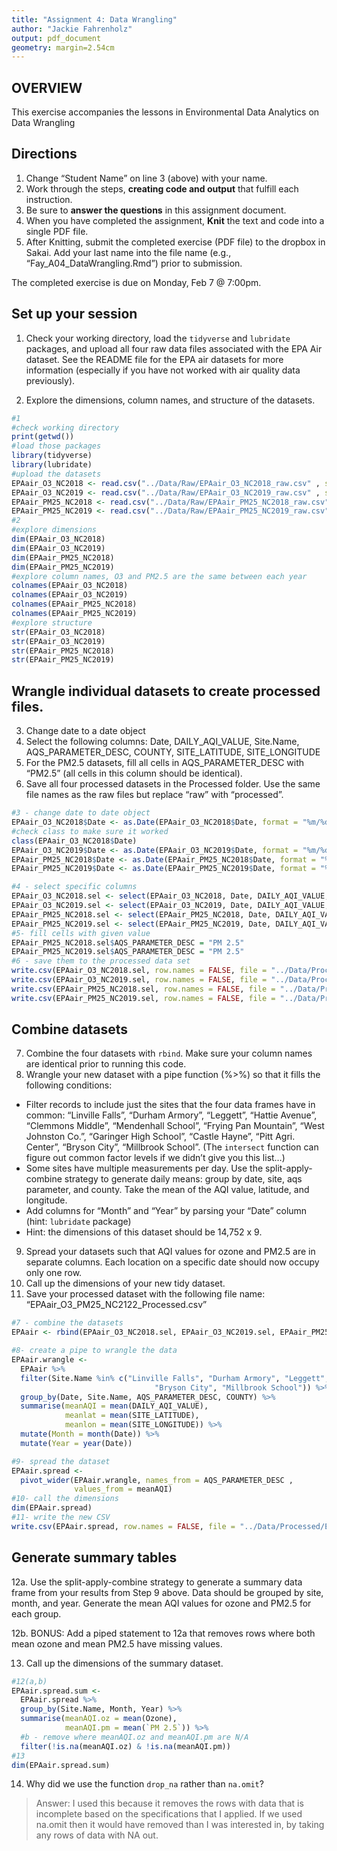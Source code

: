 ```yaml
---
title: "Assignment 4: Data Wrangling"
author: "Jackie Fahrenholz"
output: pdf_document
geometry: margin=2.54cm
---
```


## OVERVIEW

This exercise accompanies the lessons in Environmental Data Analytics on Data Wrangling 

## Directions
1. Change "Student Name" on line 3 (above) with your name.
2. Work through the steps, **creating code and output** that fulfill each instruction.
3. Be sure to **answer the questions** in this assignment document.
4. When you have completed the assignment, **Knit** the text and code into a single PDF file.
5. After Knitting, submit the completed exercise (PDF file) to the dropbox in Sakai. Add your last name into the file name (e.g., "Fay_A04_DataWrangling.Rmd") prior to submission.

The completed exercise is due on Monday, Feb 7 @ 7:00pm.

## Set up your session 
1. Check your working directory, load the `tidyverse` and `lubridate` packages, and upload all four raw data files associated with the EPA Air dataset. See the README file for the EPA air datasets for more information (especially if you have not worked with air quality data previously). 

2. Explore the dimensions, column names, and structure of the datasets. 

```r
#1 
#check working directory
print(getwd())
#load those packages
library(tidyverse)
library(lubridate)
#upload the datasets
EPAair_O3_NC2018 <- read.csv("../Data/Raw/EPAair_O3_NC2018_raw.csv" , stringsAsFactors = TRUE)
EPAair_O3_NC2019 <- read.csv("../Data/Raw/EPAair_O3_NC2019_raw.csv" , stringsAsFactors = TRUE)
EPAair_PM25_NC2018 <- read.csv("../Data/Raw/EPAair_PM25_NC2018_raw.csv" , stringsAsFactors = TRUE)
EPAair_PM25_NC2019 <- read.csv("../Data/Raw/EPAair_PM25_NC2019_raw.csv" , stringsAsFactors = TRUE)
#2
#explore dimensions
dim(EPAair_O3_NC2018)
dim(EPAair_O3_NC2019)
dim(EPAair_PM25_NC2018)
dim(EPAair_PM25_NC2019)
#explore column names, O3 and PM2.5 are the same between each year
colnames(EPAair_O3_NC2018)
colnames(EPAair_O3_NC2019) 
colnames(EPAair_PM25_NC2018)
colnames(EPAair_PM25_NC2019)
#explore structure
str(EPAair_O3_NC2018)
str(EPAair_O3_NC2019)
str(EPAair_PM25_NC2018)
str(EPAair_PM25_NC2019)
```

## Wrangle individual datasets to create processed files.
3. Change date to a date object
4. Select the following columns: Date, DAILY_AQI_VALUE, Site.Name, AQS_PARAMETER_DESC, COUNTY, SITE_LATITUDE, SITE_LONGITUDE
5. For the PM2.5 datasets, fill all cells in AQS_PARAMETER_DESC with "PM2.5" (all cells in this column should be identical).
6. Save all four processed datasets in the Processed folder. Use the same file names as the raw files but replace "raw" with "processed".

```r
#3 - change date to date object
EPAair_O3_NC2018$Date <- as.Date(EPAair_O3_NC2018$Date, format = "%m/%d/%Y")
#check class to make sure it worked
class(EPAair_O3_NC2018$Date)
EPAair_O3_NC2019$Date <- as.Date(EPAair_O3_NC2019$Date, format = "%m/%d/%Y")
EPAair_PM25_NC2018$Date <- as.Date(EPAair_PM25_NC2018$Date, format = "%m/%d/%Y")
EPAair_PM25_NC2019$Date <- as.Date(EPAair_PM25_NC2019$Date, format = "%m/%d/%Y")

#4 - select specific columns
EPAair_O3_NC2018.sel <- select(EPAair_O3_NC2018, Date, DAILY_AQI_VALUE, Site.Name, AQS_PARAMETER_DESC, COUNTY, SITE_LATITUDE, SITE_LONGITUDE)
EPAair_O3_NC2019.sel <- select(EPAair_O3_NC2019, Date, DAILY_AQI_VALUE, Site.Name, AQS_PARAMETER_DESC, COUNTY, SITE_LATITUDE, SITE_LONGITUDE)
EPAair_PM25_NC2018.sel <- select(EPAair_PM25_NC2018, Date, DAILY_AQI_VALUE, Site.Name, AQS_PARAMETER_DESC, COUNTY, SITE_LATITUDE, SITE_LONGITUDE)
EPAair_PM25_NC2019.sel <- select(EPAair_PM25_NC2019, Date, DAILY_AQI_VALUE, Site.Name, AQS_PARAMETER_DESC, COUNTY, SITE_LATITUDE, SITE_LONGITUDE)
#5- fill cells with given value
EPAair_PM25_NC2018.sel$AQS_PARAMETER_DESC = "PM 2.5"
EPAair_PM25_NC2019.sel$AQS_PARAMETER_DESC = "PM 2.5"
#6 - save them to the processed data set
write.csv(EPAair_O3_NC2018.sel, row.names = FALSE, file = "../Data/Processed/EPAair_O3_NC2018_Processed.csv")
write.csv(EPAair_O3_NC2019.sel, row.names = FALSE, file = "../Data/Processed/EPAair_O3_NC2019_Processed.csv")
write.csv(EPAair_PM25_NC2018.sel, row.names = FALSE, file = "../Data/Processed/EPAair_PM25_NC2018_Processed.csv")
write.csv(EPAair_PM25_NC2019.sel, row.names = FALSE, file = "../Data/Processed/EPAair_PM25_NC2019_Processed.csv")

```


## Combine datasets
7. Combine the four datasets with `rbind`. Make sure your column names are identical prior to running this code. 
8. Wrangle your new dataset with a pipe function (%>%) so that it fills the following conditions: 

* Filter records to include just the sites that the four data frames have in common: "Linville Falls", "Durham Armory", "Leggett", "Hattie Avenue", "Clemmons Middle", "Mendenhall School", "Frying Pan Mountain", "West Johnston Co.", "Garinger High School", "Castle Hayne", "Pitt Agri. Center", "Bryson City", "Millbrook School". (The `intersect` function can figure out common factor levels if we didn't give you this list...)
* Some sites have multiple measurements per day. Use the split-apply-combine strategy to generate daily means: group by date, site, aqs parameter, and county. Take the mean of the AQI value, latitude, and longitude.
* Add columns for "Month" and "Year" by parsing your "Date" column (hint: `lubridate` package)
* Hint: the dimensions of this dataset should be 14,752 x 9.

9. Spread your datasets such that AQI values for ozone and PM2.5 are in separate columns. Each location on a specific date should now occupy only one row.
10. Call up the dimensions of your new tidy dataset.
11. Save your processed dataset with the following file name: "EPAair_O3_PM25_NC2122_Processed.csv"

```r
#7 - combine the datasets
EPAair <- rbind(EPAair_O3_NC2018.sel, EPAair_O3_NC2019.sel, EPAair_PM25_NC2019.sel, EPAair_PM25_NC2018.sel)

#8- create a pipe to wrangle the data
EPAair.wrangle <-
  EPAair %>%
  filter(Site.Name %in% c("Linville Falls", "Durham Armory", "Leggett", "Hattie Avenue", "Clemmons Middle", "Mendenhall School", "Frying Pan Mountain", "West Johnston Co.", "Garinger High School", "Castle Hayne", "Pitt Agri. Center",
                                "Bryson City", "Millbrook School")) %>%
  group_by(Date, Site.Name, AQS_PARAMETER_DESC, COUNTY) %>%
  summarise(meanAQI = mean(DAILY_AQI_VALUE),
            meanlat = mean(SITE_LATITUDE),
            meanlon = mean(SITE_LONGITUDE)) %>%
  mutate(Month = month(Date)) %>%
  mutate(Year = year(Date))

#9- spread the dataset
EPAair.spread <-
  pivot_wider(EPAair.wrangle, names_from = AQS_PARAMETER_DESC ,
              values_from = meanAQI)
#10- call the dimensions
dim(EPAair.spread)
#11- write the new CSV
write.csv(EPAair.spread, row.names = FALSE, file = "../Data/Processed/EPAair_O3_PM25_NC2122_Processed.csv")
```


## Generate summary tables
12a. Use the split-apply-combine strategy to generate a summary data frame from your results from Step 9 above. Data should be grouped by site, month, and year. Generate the mean AQI values for ozone and PM2.5 for each group. 

12b. BONUS: Add a piped statement to 12a that removes rows where both mean ozone and mean PM2.5 have missing values. 

13. Call up the dimensions of the summary dataset.


```r
#12(a,b)
EPAair.spread.sum <-
  EPAair.spread %>% 
  group_by(Site.Name, Month, Year) %>% 
  summarise(meanAQI.oz = mean(Ozone),
            meanAQI.pm = mean(`PM 2.5`)) %>% 
  #b - remove where meanAQI.oz and meanAQI.pm are N/A
  filter(!is.na(meanAQI.oz) & !is.na(meanAQI.pm))
#13
dim(EPAair.spread.sum)
```

14. Why did we use the function `drop_na` rather than `na.omit`?

> Answer: I used this because it removes the rows with data that is incomplete
based on the specifications that I applied. If we used na.omit then it would 
have removed than I was interested in, by taking any rows of data with NA out. 
